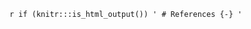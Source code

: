 `r if (knitr:::is_html_output()) '
# References {-}
'`

\cleardoublepage
\phantomsection
\addcontentsline{toc}{part}{Bibliography}
\chaptermark{Bibliography}

\renewcommand{\bibfont}{\small}
\singlespacing
\setlength{\bibsep}{4pt}
\setlength{\bibhang}{2em}
\setlength{\leftskip}{0.25in}
